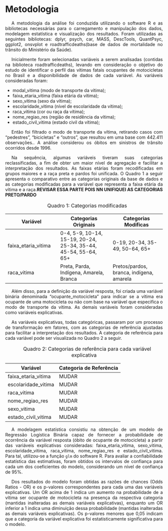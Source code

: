 <style>
p {
  text-align: justify;  
  text-indent: 20px;   
}
</style> 

# Metodologia  

<p>A metodologia da análise foi conduzida utilizando o software R e as bibliotecas necessárias para o carregamento e manipulação dos dados, modelagem estatística e visualização dos resultados. Foram utilizadas as seguintes bibliotecas: dplyr, psych, car, MASS, DescTools, QuantPsyc, ggplot2, onsvplot e roadtrafficdeaths(base de dados de mortalidade no trânsito do Ministério da Saúde).

<p>Inicialmente foram selecionadas variáveis a serem analisadas (contidas na biblioteca roadtrafficdeaths), levando em consideração o objetivo do estudo de identificar o perfil das vítimas fatais ocupantes de motocicletas no Brasil e a disponibilidade de dados de cada variável. As variáveis consideradas foram: 

- modal_vitima (modo de transporte da vítima); 
- faixa_etaria_vitima (faixa etária da vítima); 
- sexo_vitima (sexo da vítima); 
- escolaridade_vitima (nível de escolaridade da vítima); 
- raca_vitima (cor ou raça da vítima); 
- nome_regiao_res (região de residência da vítima); 
- estado_civil_vitima (estado civil da vítima); 

<p> Então foi filtrado o modo de transporte da vítima, retirando casos com "pedestres", "bicicletas" e "outros", que resultou em uma base com 442.411 observações.. A análise considerou os óbitos em sinistros de trânsito ocorridos desde 1996.  

<p>Na sequência, algumas variáveis tiveram suas categorias reclassificadas, a fim de obter um maior nível de agregação e facilitar a interpretação dos resultados. As faixas etárias foram recodificadas em grupos maiores e a raça preta e pardos foi unificada. O Quadro 1 a seguir apresenta o comparativo entre as categorias originais da base de dados e as categorias modificadas para a variável que representa a faixa etária da vítima e a raça.**REVISAR ESSA PARTE POIS NN UNIFIQUEI AS CATEGORIAS PRETO/PARDO**  


<p style="font-size: 16px;text-align: center;">Quadro 1: Categorias modificadas </p>  
|Variável|Categorias Originais|Categorias Modificas|
| --- | --- | --- |
|faixa_etaria_vitima| 0-4, 5-9, 10-14, 15-19, 20-24, 25-34, 35-44, 45-54, 55-64, 65+ |0-19, 20-34, 35-49, 50-64, 65+|
|raca_vitima|Preta, Parda, Indígena, Amarela, Branca|Pretos/pardos, branca, indígena, amarela|  

<p>Além disso, para a definição da variável resposta, foi criada uma variável binária denominada “ocupante_motocicleta” para indicar se a vítima era ocupante de uma motocicleta ou não com base na variável que especifica o modo de transporte da vítima. As demais variáveis foram consideradas como variáveis explicativas.  

<p>As variáveis explicativas, todas categóricas, passaram por um processo de transformação em fatores, com as categorias de referência ajustadas para facilitar a interpretação dos resultados. A categoria de referência para cada variável pode ser visualizada no Quadro 2 a seguir. 

<p style="font-size: 16px;text-align: center;">Quadro 2: Categorias de referência para cada variável explicativa </p> 
|Variável|Categoria de Referência|
| --- | --- |
|faixa_etaria_vitima|MUDAR|
|escolaridade_vitima|MUDAR|
|raca_vitima|MUDAR|
|nome_regiao_res|MUDAR|
|sexo_vitima|MUDAR|
|estado_civil_vitima|MUDAR|  

<p>A modelagem estatística consistiu na obtenção de um modelo de Regressão Logística Binária capaz de fornecer a probabilidade de ocorrência da variável resposta (óbito de ocupante de motocicleta) a partir das variáveis explicativas consideradas: faixa_etaria_vitima, sexo_vitima, escolaridade_vitima, raca_vitima, nome_regiao_res e estado_civil_vitima. Para tal, utilizou-se a função `glm` do software R. Para avaliar a confiabilidade estatística das estimativas, foram obtidos os intervalos de confiança para cada um dos coeficientes do modelo, considerando um nível de confiança de 95%.   

<p>Dos resultados do modelo foram obtidas as razões de chances (Odds Ratios - OR) e os p-valores correspondentes para cada uma das variáveis explicativas. Um OR acima de 1 indica um aumento na probabilidade de a vítima ser ocupante de motocicleta na presença da respectiva categoria (mantidas inalteradas as demais variáveis explicativas), enquanto um OR inferior a 1 indica uma diminuição dessa probabilidade (mantidas inalteradas as demais variáveis explicativas). Os p-valores menores que 0,05 indicam que a categoria da variável explicativa foi estatisticamente significativa para o modelo. 


 
